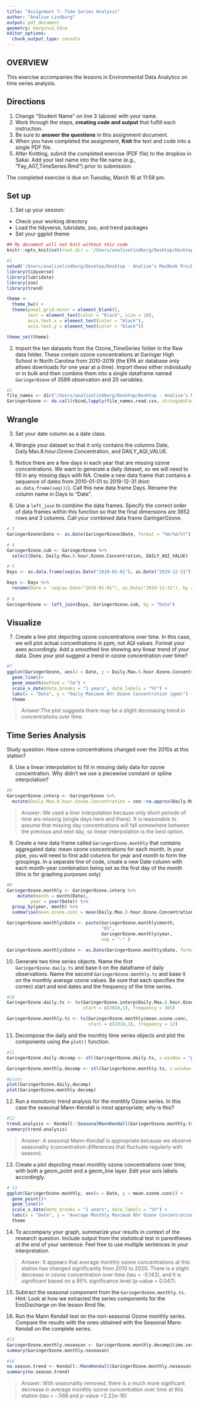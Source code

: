 ```yaml
---
title: "Assignment 7: Time Series Analysis"
author: "Analise Lindborg"
output: pdf_document
geometry: margin=2.54cm
editor_options: 
  chunk_output_type: console
---
```


## OVERVIEW

This exercise accompanies the lessons in Environmental Data Analytics on time series analysis. 

## Directions
1. Change "Student Name" on line 3 (above) with your name.
2. Work through the steps, **creating code and output** that fulfill each instruction.
3. Be sure to **answer the questions** in this assignment document.
4. When you have completed the assignment, **Knit** the text and code into a single PDF file.
5. After Knitting, submit the completed exercise (PDF file) to the dropbox in Sakai. Add your last name into the file name (e.g., "Fay_A07_TimeSeries.Rmd") prior to submission.

The completed exercise is due on Tuesday, March 16 at 11:59 pm.

## Set up 
1. Set up your session:
* Check your working directory
* Load the tidyverse, lubridate, zoo, and trend packages
* Set your ggplot theme

```r
## My document will not knit without this code
knitr::opts_knit$set(root.dir = '/Users/analiselindborg/Desktop/Desktop - Analise’s MacBook Pro/Data Analytics/Environmental_Data_Analytics_2021/Data/Raw/Ozone_TimeSeries')

```

```r
#1
setwd('/Users/analiselindborg/Desktop/Desktop - Analise’s MacBook Pro/Data Analytics/Environmental_Data_Analytics_2021/Data/Raw/Ozone_TimeSeries')
library(tidyverse)
library(lubridate)
library(zoo)
library(trend)

theme <- 
  theme_bw() +
  theme(panel.grid.minor = element_blank(),
        text = element_text(color = "black", size = 10),
        axis.text.x = element_text(color = "black"),
        axis.text.y = element_text(color = "black"))

theme_set(theme)
```
2. Import the ten datasets from the Ozone_TimeSeries folder in the Raw data folder. These contain ozone concentrations at Garinger High School in North Carolina from 2010-2019 (the EPA air database only allows downloads for one year at a time). Import these either individually or in bulk and then combine them into a single dataframe named `GaringerOzone` of 3589 observation and 20 variables. 

```r
#2
file_names <- dir("/Users/analiselindborg/Desktop/Desktop - Analise’s MacBook Pro/Data Analytics/Environmental_Data_Analytics_2021/Data/Raw/Ozone_TimeSeries")
GaringerOzone <- do.call(rbind,lapply(file_names,read.csv, stringsAsFactors = TRUE))

```

## Wrangle

3. Set your date column as a date class.

4. Wrangle your dataset so that it only contains the columns Date, Daily.Max.8.hour.Ozone.Concentration, and DAILY_AQI_VALUE. 

5. Notice there are a few days in each year that are missing ozone concentrations. We want to generate a daily dataset, so we will need to fill in any missing days with NA. Create a new data frame that contains a sequence of dates from 2010-01-01 to 2019-12-31 (hint: `as.data.frame(seq())`). Call this new data frame Days. Rename the column name in Days to "Date".

6. Use a `left_join` to combine the data frames. Specify the correct order of data frames within this function so that the final dimensions are 3652 rows and 3 columns. Call your combined data frame GaringerOzone. 

```r
# 3
GaringerOzone$Date <- as.Date(GaringerOzone$Date, format = "%m/%d/%Y")

# 4
GaringerOzone.sub <- GaringerOzone %>%
  select(Date, Daily.Max.8.hour.Ozone.Concentration, DAILY_AQI_VALUE)

# 5
Days <- as.data.frame(seq(as.Date("2010-01-01"), as.Date("2019-12-31"), by = "1 days"))

Days <- Days %>%
  rename(Date = `seq(as.Date("2010-01-01"), as.Date("2019-12-31"), by = "1 days")`)
  
# 6
GaringerOzone <- left_join(Days, GaringerOzone.sub, by = "Date")

```

## Visualize

7. Create a line plot depicting ozone concentrations over time. In this case, we will plot actual concentrations in ppm, not AQI values. Format your axes accordingly. Add a smoothed line showing any linear trend of your data. Does your plot suggest a trend in ozone concentration over time?

```r
#7
ggplot(GaringerOzone, aes(x = Date, y = Daily.Max.8.hour.Ozone.Concentration)) +
  geom_line()+
  geom_smooth(method = "lm") +
  scale_x_date(date_breaks = "1 years", date_labels = "%Y") +
  labs(x = "Date", y = "Daily Maximum 8hr Ozone Concentration (ppm)") +
  theme
```

>Answer:The plot suggests there may be a slight decreasing trend in concentraitons over time. 

## Time Series Analysis

Study question: Have ozone concentrations changed over the 2010s at this station? 

8. Use a linear interpolation to fill in missing daily data for ozone concentration. Why didn't we use a piecewise constant or spline interpolation?

```r
#8
GaringerOzone.interp <- GaringerOzone %>% 
  mutate(Daily.Max.8.hour.Ozone.Concentration = zoo::na.approx(Daily.Max.8.hour.Ozone.Concentration) )

```

> Answer: We used a liner interpolation because only short periods of time are missing (single days here and there). It is reasonable to assume that missing day concentrations will fall somewhere between the previous and next day, so linear interpolation is the best option. 


9. Create a new data frame called `GaringerOzone.monthly` that contains aggregated data: mean ozone concentrations for each month. In your pipe, you will need to first add columns for year and month to form the groupings. In a separate line of code, create a new Date column with each month-year combination being set as the first day of the month (this is for graphing purposes only)

```r
#9
GaringerOzone.monthly <- GaringerOzone.interp %>%
    mutate(month = month(Date),
         year = year(Date)) %>%
  group_by(year, month) %>%
  summarise(mean.ozone.conc = mean(Daily.Max.8.hour.Ozone.Concentration))

GaringerOzone.monthly$Date <- paste(GaringerOzone.monthly$month, 
                                    "01", 
                                    GaringerOzone.monthly$year, 
                                    sep = "-" )

GaringerOzone.monthly$Date <- as.Date(GaringerOzone.monthly$Date, format = "%m-%d-%Y")
```


10. Generate two time series objects. Name the first `GaringerOzone.daily.ts` and base it on the dataframe of daily observations. Name the second `GaringerOzone.monthly.ts` and base it on the monthly average ozone values. Be sure that each specifies the correct start and end dates and the frequency of the time series.

```r
#10
GaringerOzone.daily.ts <- ts(GaringerOzone.interp$Daily.Max.8.hour.Ozone.Concentration, 
                             start = c(2010,1), frequency = 365)

GaringerOzone.monthly.ts <- ts(GaringerOzone.monthly$mean.ozone.conc, 
                               start = c(2010,1), frequency = 12)
```


11. Decompose the daily and the monthly time series objects and plot the components using the `plot()` function.

```r
#11
GaringerOzone.daily.decomp <- stl(GaringerOzone.daily.ts, s.window = "periodic")

GaringerOzone.monthly.decomp <- stl(GaringerOzone.monthly.ts, s.window = "periodic")

#plots
plot(GaringerOzone.daily.decomp)
plot(GaringerOzone.monthly.decomp)

```


12. Run a monotonic trend analysis for the monthly Ozone series. In this case the seasonal Mann-Kendall is most appropriate; why is this?

```r
#12
trend.analysis <- Kendall::SeasonalMannKendall(GaringerOzone.monthly.ts)
summary(trend.analysis)

```

> Answer: A seasonal Mann-Kendall is appropriate because we observe seasonality (concentration differences that fluctuate regularly with season).

13. Create a plot depicting mean monthly ozone concentrations over time, with both a geom_point and a geom_line layer. Edit your axis labels accordingly.

```r
# 13
ggplot(GaringerOzone.monthly, aes(x = Date, y = mean.ozone.conc)) +
  geom_point()+
  geom_line()+
  scale_x_date(date_breaks = "1 years", date_labels = "%Y") +
  labs(x = "Date", y = "Average Monthly Maximum 8hr Ozone Concentration (ppm)") +
  theme

```

14. To accompany your graph, summarize your results in context of the research question. Include output from the statistical test in parentheses at the end of your sentence. Feel free to use multiple sentences in your interpretation.

> Answer: It appears that average monthly ozone concentrations at this station has changed significantly from 2010 to 2020. There is a slight decrease in ozone concentration over time (tau = -0.143), and it is significant based on a 95% significance level (p-value = 0.047). 

15. Subtract the seasonal component from the `GaringerOzone.monthly.ts`. Hint: Look at how we extracted the series components for the EnoDischarge on the lesson Rmd file.

16. Run the Mann Kendall test on the non-seasonal Ozone monthly series. Compare the results with the ones obtained with the Seasonal Mann Kendall on the complete series.

```r
#15
GaringerOzone.monthly.noseason <- GaringerOzone.monthly.decomp$time.series[,2:3]
summary(GaringerOzone.monthly.noseason)

#16
no.season.trend <- Kendall::MannKendall(GaringerOzone.monthly.noseason)
summary(no.season.trend)

```

> Answer: With seasonality removed, there is a much more signficant decrease in average monthly ozone concentration over time at this station (tau = -.568 and p-value <2.22e-16)
